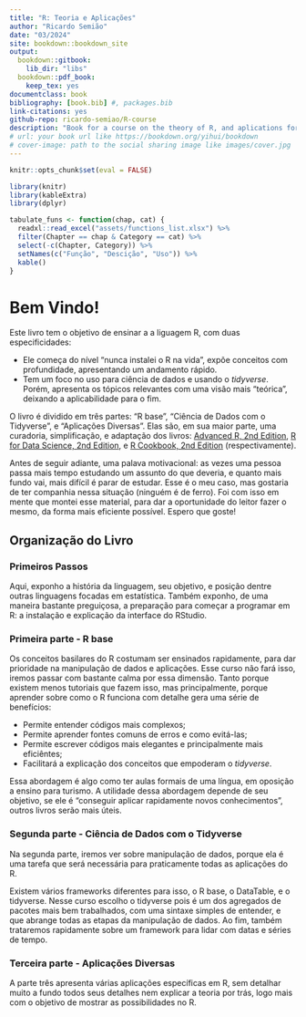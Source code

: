 ```yaml
--- 
title: "R: Teoria e Aplicações"
author: "Ricardo Semião"
date: "03/2024"
site: bookdown::bookdown_site
output:
  bookdown::gitbook:
    lib_dir: "libs"
  bookdown::pdf_book:
    keep_tex: yes
documentclass: book
bibliography: [book.bib] #, packages.bib
link-citations: yes
github-repo: ricardo-semiao/R-course
description: "Book for a course on the theory of R, and aplications for data scientists."
# url: your book url like https://bookdown.org/yihui/bookdown
# cover-image: path to the social sharing image like images/cover.jpg
---
```


```r
knitr::opts_chunk$set(eval = FALSE)

library(knitr)
library(kableExtra)
library(dplyr)

tabulate_funs <- function(chap, cat) {
  readxl::read_excel("assets/functions_list.xlsx") %>%
  filter(Chapter == chap & Category == cat) %>%
  select(-c(Chapter, Category)) %>%
  setNames(c("Função", "Descição", "Uso")) %>%
  kable()
}
```

# Bem Vindo! {-}

Este livro tem o objetivo de ensinar a a liguagem R, com duas especificidades:

- Ele começa do nível "nunca instalei o R na vida", expõe conceitos com profundidade, apresentando um andamento rápido.
- Tem um foco no uso para ciência de dados e usando o _tidyverse_. Porém, apresenta os tópicos relevantes com uma visão mais "teórica", deixando a aplicabilidade para o fim.

O livro é dividido em três partes: "R base", "Ciência de Dados com o Tidyverse", e "Aplicações Diversas". Elas são, em sua maior parte, uma curadoria, simplificação, e adaptação dos livros: [Advanced R, 2nd Edition](https://adv-r.hadley.nz/), [R for Data Science, 2nd Edition](https://r4ds.hadley.nz/), e [R Cookbook, 2nd Edition](https://rc2e.com/) (respectivamente).

Antes de seguir adiante, uma palava motivacional: as vezes uma pessoa passa mais tempo estudando um assunto do que deveria, e quanto mais fundo vai, mais difícil é parar de estudar. Esse é o meu caso, mas gostaria de ter companhia nessa situação (ninguém é de ferro). Foi com isso em mente que montei esse material, para dar a oportunidade do leitor fazer o mesmo, da forma mais eficiente possível. Espero que goste!


## Organização do Livro {-}

### Primeiros Passos {-}
Aqui, exponho a história da linguagem, seu objetivo, e posição dentre outras linguagens focadas em estatística.  Também exponho, de uma maneira bastante preguiçosa, a preparação para começar a programar em R: a instalação e explicação da interface do RStudio.


### Primeira parte - R base {-}
Os conceitos basilares do R costumam ser ensinados rapidamente, para dar prioridade na manipulação de dados e aplicações. Esse curso não fará isso, iremos passar com bastante calma por essa dimensão. Tanto porque existem menos tutoriais que fazem isso, mas principalmente, porque aprender sobre como o R funciona com detalhe gera uma série de benefícios:

- Permite entender códigos mais complexos;
- Permite aprender fontes comuns de erros e como evitá-las;
- Permite escrever códigos mais elegantes e principalmente mais eficiêntes;
- Facilitará a explicação dos conceitos que empoderam o _tidyverse_.

Essa abordagem é algo como ter aulas formais de uma língua, em oposição a ensino para turismo. A utilidade dessa abordagem depende de seu objetivo, se ele é "conseguir aplicar rapidamente novos conhecimentos", outros livros serão mais úteis.


### Segunda parte - Ciência de Dados com o Tidyverse {-}
Na segunda parte, iremos ver sobre manipulação de dados, porque ela é uma tarefa que será necessária para praticamente todas as aplicações do R.

Existem vários frameworks diferentes para isso, o R base, o DataTable, e o tidyverse. Nesse curso escolho o tidyverse pois é um dos agregados de pacotes mais bem trabalhados, com uma sintaxe simples de entender, e que abrange todas as etapas da manipulação de dados. Ao fim, também trataremos rapidamente sobre um framework para lidar com datas e séries de tempo.


### Terceira parte - Aplicações Diversas {-}
A parte três apresenta várias aplicações específicas em R, sem detalhar muito a fundo todos seus detalhes nem explicar a teoria por trás, logo mais com o objetivo de mostrar as possibilidades no R.

